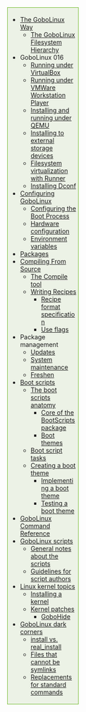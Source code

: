 <div style="float:right; border: 1px solid #6eb927; padding: .3em; width: 30%; background-color:#ecf2e6; margin-top: 0; margin-left: 10px; margin-bottom: 10px;">
* [[The GoboLinux Way]]
** [[The GoboLinux Filesystem Hierarchy]]
* GoboLinux 016
** [[Running under VirtualBox]]
** [[Running under VMWare Workstation Player]]
** [[Installing-GoboLinux-under-QEMU|Installing and running under QEMU]]
** [[Installing to external storage devices]]
** [[Filesystem virtualization with Runner]]
** [[Installing Dconf]]
* [[Configuring GoboLinux]]
** [[Configuring the Boot Process]]
** [[Hardware configuration]]
** [[Environment variables]]
* [[Packages]]
* [[Compiling From Source]]
** [[Compile | The Compile tool]]
** [[Writing Recipes]]
*** [[Recipe format specification]]
*** [[Use flags]]
* Package management
** [[Updating-packages | Updates]]
** [[System maintenance]]
** [[Freshen]]
* [[Boot scripts]]
** [[The boot scripts anatomy]]
*** [[Core of the BootScripts package]]
*** [[Boot themes]]
** [[Boot script tasks]]
** [[Creating a boot theme]]
*** [[Implementing a boot theme]]
*** [[Testing a boot theme]]
* [[GoboLinux Command Reference]]
* [[GoboLinux scripts]]
** [[General notes about the scripts]]
** [[Guidelines for script authors]]
* [[Linux kernel topics]]
** [[Installing a kernel]]
** [[Kernel patches]]
*** [[GoboHide]]
* [[GoboLinux dark corners]]
** [[install vs. real_install]]
** [[Files that cannot be symlinks]]
** [[Replacements for standard commands]]
</div>
